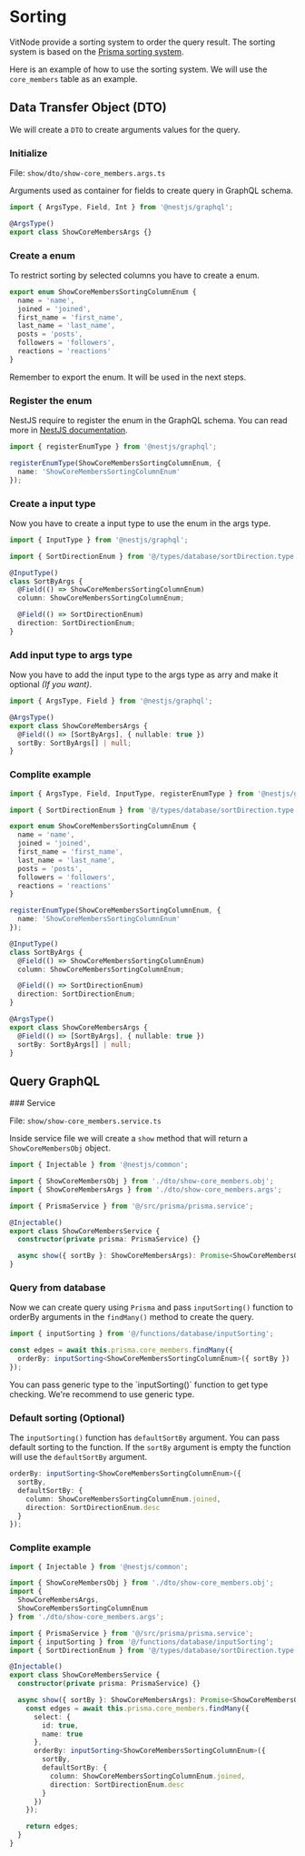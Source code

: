 # Sorting

VitNode provide a sorting system to order the query result. The sorting system is based on the [Prisma sorting system](https://www.prisma.io/docs/concepts/components/prisma-client/filtering-and-sorting#sorting).

Here is an example of how to use the sorting system. We will use the `core_members` table as an example.

## Data Transfer Object (DTO)

We will create a `DTO` to create arguments values for the query.


<Steps>

### Initialize

File: `show/dto/show-core_members.args.ts`

Arguments used as container for fields to create query in GraphQL schema.

```ts
import { ArgsType, Field, Int } from '@nestjs/graphql';

@ArgsType()
export class ShowCoreMembersArgs {}
```

### Create a enum

To restrict sorting by selected columns you have to create a enum.

```ts
export enum ShowCoreMembersSortingColumnEnum {
  name = 'name',
  joined = 'joined',
  first_name = 'first_name',
  last_name = 'last_name',
  posts = 'posts',
  followers = 'followers',
  reactions = 'reactions'
}
```


<Callout type="warning" emoji="⚠️">
  Remember to export the enum. It will be used in the next steps.
</Callout>

### Register the enum

NestJS require to register the enum in the GraphQL schema. You can read more in [NestJS documentation](https://docs.nestjs.com/graphql/unions-and-enums).

```ts
import { registerEnumType } from '@nestjs/graphql';

registerEnumType(ShowCoreMembersSortingColumnEnum, {
  name: 'ShowCoreMembersSortingColumnEnum'
});
```

### Create a input type

Now you have to create a input type to use the enum in the args type.

```ts
import { InputType } from '@nestjs/graphql';

import { SortDirectionEnum } from '@/types/database/sortDirection.type';

@InputType()
class SortByArgs {
  @Field(() => ShowCoreMembersSortingColumnEnum)
  column: ShowCoreMembersSortingColumnEnum;

  @Field(() => SortDirectionEnum)
  direction: SortDirectionEnum;
}
```

### Add input type to args type

Now you have to add the input type to the args type as arry and make it optional _(If you want)_.

```ts
import { ArgsType, Field } from '@nestjs/graphql';

@ArgsType()
export class ShowCoreMembersArgs {
  @Field(() => [SortByArgs], { nullable: true })
  sortBy: SortByArgs[] | null;
}
```

### Complite example

```ts
import { ArgsType, Field, InputType, registerEnumType } from '@nestjs/graphql';

import { SortDirectionEnum } from '@/types/database/sortDirection.type';

export enum ShowCoreMembersSortingColumnEnum {
  name = 'name',
  joined = 'joined',
  first_name = 'first_name',
  last_name = 'last_name',
  posts = 'posts',
  followers = 'followers',
  reactions = 'reactions'
}

registerEnumType(ShowCoreMembersSortingColumnEnum, {
  name: 'ShowCoreMembersSortingColumnEnum'
});

@InputType()
class SortByArgs {
  @Field(() => ShowCoreMembersSortingColumnEnum)
  column: ShowCoreMembersSortingColumnEnum;

  @Field(() => SortDirectionEnum)
  direction: SortDirectionEnum;
}

@ArgsType()
export class ShowCoreMembersArgs {
  @Field(() => [SortByArgs], { nullable: true })
  sortBy: SortByArgs[] | null;
}
```

</Steps>

## Query GraphQL

<Steps>
### Service

File: `show/show-core_members.service.ts`

Inside service file we will create a `show` method that will return a `ShowCoreMembersObj` object.

```ts
import { Injectable } from '@nestjs/common';

import { ShowCoreMembersObj } from './dto/show-core_members.obj';
import { ShowCoreMembersArgs } from './dto/show-core_members.args';

import { PrismaService } from '@/src/prisma/prisma.service';

@Injectable()
export class ShowCoreMembersService {
  constructor(private prisma: PrismaService) {}

  async show({ sortBy }: ShowCoreMembersArgs): Promise<ShowCoreMembersObj> {}
}
```

### Query from database

Now we can create query using `Prisma` and pass `inputSorting()` function to orderBy arguments in the `findMany()` method to create the query.

```ts
import { inputSorting } from '@/functions/database/inputSorting';

const edges = await this.prisma.core_members.findMany({
  orderBy: inputSorting<ShowCoreMembersSortingColumnEnum>({ sortBy })
});
```

<Callout type="info" emoji="ℹ️">
  You can pass generic type to the `inputSorting()` function to get type checking. We're recommend
  to use generic type.
</Callout>

### Default sorting (Optional)

The `inputSorting()` function has `defaultSortBy` argument. You can pass default sorting to the function. If the `sortBy` argument is empty the function will use the `defaultSortBy` argument.

```ts
orderBy: inputSorting<ShowCoreMembersSortingColumnEnum>({
  sortBy,
  defaultSortBy: {
    column: ShowCoreMembersSortingColumnEnum.joined,
    direction: SortDirectionEnum.desc
  }
});
```

### Complite example

```ts
import { Injectable } from '@nestjs/common';

import { ShowCoreMembersObj } from './dto/show-core_members.obj';
import {
  ShowCoreMembersArgs,
  ShowCoreMembersSortingColumnEnum
} from './dto/show-core_members.args';

import { PrismaService } from '@/src/prisma/prisma.service';
import { inputSorting } from '@/functions/database/inputSorting';
import { SortDirectionEnum } from '@/types/database/sortDirection.type';

@Injectable()
export class ShowCoreMembersService {
  constructor(private prisma: PrismaService) {}

  async show({ sortBy }: ShowCoreMembersArgs): Promise<ShowCoreMembersObj> {
    const edges = await this.prisma.core_members.findMany({
      select: {
        id: true,
        name: true
      },
      orderBy: inputSorting<ShowCoreMembersSortingColumnEnum>({
        sortBy,
        defaultSortBy: {
          column: ShowCoreMembersSortingColumnEnum.joined,
          direction: SortDirectionEnum.desc
        }
      })
    });

    return edges;
  }
}
```

</Steps>
